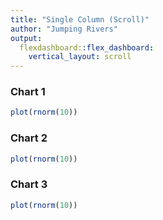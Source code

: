 ```yaml
---
title: "Single Column (Scroll)"
author: "Jumping Rivers"
output: 
  flexdashboard::flex_dashboard:
    vertical_layout: scroll
---
```

<!--
%\VignetteEngine{knitr::rmarkdown}
%\VignetteIndexEntry{Chapter 3: b - Single Column (Scroll)}
-->
### Chart 1
    
```r
plot(rnorm(10))
```
    
### Chart 2

```r
plot(rnorm(10))
```

### Chart 3

```r
plot(rnorm(10))
```
